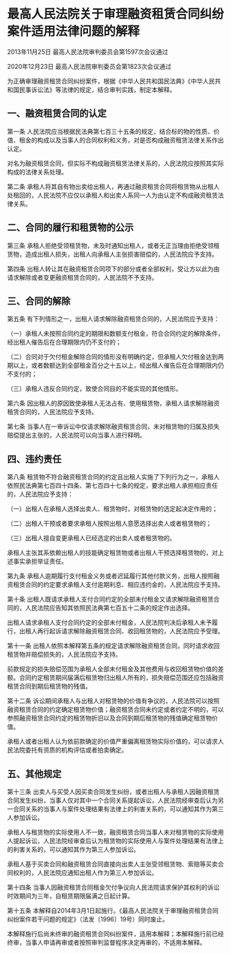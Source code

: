 # 最高人民法院关于审理融资租赁合同纠纷案件适用法律问题的解释

2013年11月25日 最高人民法院审判委员会第1597次会议通过

2020年12月23日 最高人民法院审判委员会第1823次会议通过

  

为正确审理融资租赁合同纠纷案件，根据《中华人民共和国民法典》《中华人民共和国民事诉讼法》等法律的规定，结合审判实践，制定本解释。

## 一、融资租赁合同的认定

第一条 人民法院应当根据民法典第七百三十五条的规定，结合标的物的性质、价值、租金的构成以及当事人的合同权利和义务，对是否构成融资租赁法律关系作出认定。

对名为融资租赁合同，但实际不构成融资租赁法律关系的，人民法院应按照其实际构成的法律关系处理。

第二条 承租人将其自有物出卖给出租人，再通过融资租赁合同将租赁物从出租人处租回的，人民法院不应仅以承租人和出卖人系同一人为由认定不构成融资租赁法律关系。

## 二、合同的履行和租赁物的公示

第三条 承租人拒绝受领租赁物，未及时通知出租人，或者无正当理由拒绝受领租赁物，造成出租人损失，出租人向承租人主张损害赔偿的，人民法院应予支持。

第四条 出租人转让其在融资租赁合同项下的部分或者全部权利，受让方以此为由请求解除或者变更融资租赁合同的，人民法院不予支持。

## 三、合同的解除

第五条 有下列情形之一，出租人请求解除融资租赁合同的，人民法院应予支持：

（一）承租人未按照合同约定的期限和数额支付租金，符合合同约定的解除条件，经出租人催告后在合理期限内仍不支付的；

（二）合同对于欠付租金解除合同的情形没有明确约定，但承租人欠付租金达到两期以上，或者数额达到全部租金百分之十五以上，经出租人催告后在合理期限内仍不支付的；

（三）承租人违反合同约定，致使合同目的不能实现的其他情形。

第六条 因出租人的原因致使承租人无法占有、使用租赁物，承租人请求解除融资租赁合同的，人民法院应予支持。

第七条 当事人在一审诉讼中仅请求解除融资租赁合同，未对租赁物的归属及损失赔偿提出主张的，人民法院可以向当事人进行释明。

## 四、违约责任

第八条 租赁物不符合融资租赁合同的约定且出租人实施了下列行为之一，承租人依照民法典第七百四十四条、第七百四十七条的规定，要求出租人承担相应责任的，人民法院应予支持：

（一）出租人在承租人选择出卖人、租赁物时，对租赁物的选定起决定作用的；

（二）出租人干预或者要求承租人按照出租人意愿选择出卖人或者租赁物的；

（三）出租人擅自变更承租人已经选定的出卖人或者租赁物的。

承租人主张其系依赖出租人的技能确定租赁物或者出租人干预选择租赁物的，对上述事实承担举证责任。

第九条 承租人逾期履行支付租金义务或者迟延履行其他付款义务，出租人按照融资租赁合同的约定要求承租人支付逾期利息、相应违约金的，人民法院应予支持。

第十条 出租人既请求承租人支付合同约定的全部未付租金又请求解除融资租赁合同的，人民法院应告知其依照民法典第七百五十二条的规定作出选择。

出租人请求承租人支付合同约定的全部未付租金，人民法院判决后承租人未予履行，出租人再行起诉请求解除融资租赁合同、收回租赁物的，人民法院应予受理。

第十一条 出租人依照本解释第五条的规定请求解除融资租赁合同，同时请求收回租赁物并赔偿损失的，人民法院应予支持。

前款规定的损失赔偿范围为承租人全部未付租金及其他费用与收回租赁物价值的差额。合同约定租赁期间届满后租赁物归出租人所有的，损失赔偿范围还应包括融资租赁合同到期后租赁物的残值。

第十二条 诉讼期间承租人与出租人对租赁物的价值有争议的，人民法院可以按照融资租赁合同的约定确定租赁物价值；融资租赁合同未约定或者约定不明的，可以参照融资租赁合同约定的租赁物折旧以及合同到期后租赁物的残值确定租赁物价值。

承租人或者出租人认为依前款确定的价值严重偏离租赁物实际价值的，可以请求人民法院委托有资质的机构评估或者拍卖确定。

## 五、其他规定

第十三条 出卖人与买受人因买卖合同发生纠纷，或者出租人与承租人因融资租赁合同发生纠纷，当事人仅对其中一个合同关系提起诉讼，人民法院经审查后认为另一合同关系的当事人与案件处理结果有法律上的利害关系的，可以通知其作为第三人参加诉讼。

承租人与租赁物的实际使用人不一致，融资租赁合同当事人未对租赁物的实际使用人提起诉讼，人民法院经审查后认为租赁物的实际使用人与案件处理结果有法律上的利害关系的，可以通知其作为第三人参加诉讼。

承租人基于买卖合同和融资租赁合同直接向出卖人主张受领租赁物、索赔等买卖合同权利的，人民法院应通知出租人作为第三人参加诉讼。

第十四条 当事人因融资租赁合同租金欠付争议向人民法院请求保护其权利的诉讼时效期间为三年，自租赁期限届满之日起计算。

第十五条 本解释自2014年3月1日起施行。《最高人民法院关于审理融资租赁合同纠纷案件若干问题的规定》（法发〔1996〕19号）同时废止。

本解释施行后尚未终审的融资租赁合同纠纷案件，适用本解释；本解释施行前已经终审，当事人申请再审或者按照审判监督程序决定再审的，不适用本解释。